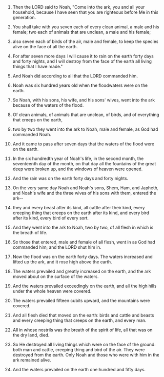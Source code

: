 
1. Then the LORD said to Noah, "Come into the ark, you and all your household, because I have seen that you are righteous before Me in this generation.

2. You shall take with you seven each of every clean animal, a male and his female; two each of animals that are unclean, a male and his female;

3. also seven each of birds of the air, male and female, to keep the species alive on the face of all the earth.

4. For after seven more days I will cause it to rain on the earth forty days and forty nights, and I will destroy from the face of the earth all living things that I have made."

5. And Noah did according to all that the LORD commanded him.

6. Noah was six hundred years old when the floodwaters were on the earth.

7. So Noah, with his sons, his wife, and his sons' wives, went into the ark because of the waters of the flood.

8. Of clean animals, of animals that are unclean, of birds, and of everything that creeps on the earth,

9. two by two they went into the ark to Noah, male and female, as God had commanded Noah.

10. And it came to pass after seven days that the waters of the flood were on the earth.

11. In the six hundredth year of Noah's life, in the second month, the seventeenth day of the month, on that day all the fountains of the great deep were broken up, and the windows of heaven were opened.

12. And the rain was on the earth forty days and forty nights.

13. On the very same day Noah and Noah's sons, Shem, Ham, and Japheth, and Noah's wife and the three wives of his sons with them, entered the ark--

14. they and every beast after its kind, all cattle after their kind, every creeping thing that creeps on the earth after its kind, and every bird after its kind, every bird of every sort.

15. And they went into the ark to Noah, two by two, of all flesh in which is the breath of life.

16. So those that entered, male and female of all flesh, went in as God had commanded him; and the LORD shut him in.

17. Now the flood was on the earth forty days. The waters increased and lifted up the ark, and it rose high above the earth.

18. The waters prevailed and greatly increased on the earth, and the ark moved about on the surface of the waters.

19. And the waters prevailed exceedingly on the earth, and all the high hills under the whole heaven were covered.

20. The waters prevailed fifteen cubits upward, and the mountains were covered.

21. And all flesh died that moved on the earth: birds and cattle and beasts and every creeping thing that creeps on the earth, and every man.

22. All in whose nostrils was the breath of the spirit of life, all that was on the dry land, died.

23. So He destroyed all living things which were on the face of the ground: both man and cattle, creeping thing and bird of the air. They were destroyed from the earth. Only Noah and those who were with him in the ark remained alive.

24. And the waters prevailed on the earth one hundred and fifty days.


